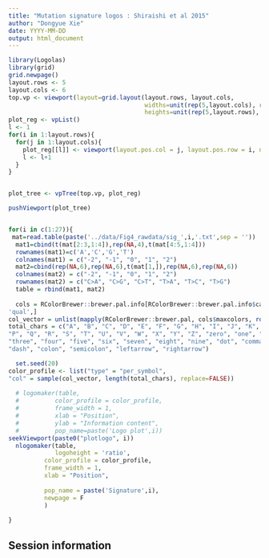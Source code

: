 ```yaml
---
title: "Mutation signature logos : Shiraishi et al 2015"
author: "Dongyue Xie"
date: YYYY-MM-DD
output: html_document
---
```



<!-- Add your analysis here -->
```r
library(Logolas)
library(grid)
grid.newpage()
layout.rows <- 5
layout.cols <- 6
top.vp <- viewport(layout=grid.layout(layout.rows, layout.cols,
                                      widths=unit(rep(5,layout.cols), rep("null", 2)),
                                      heights=unit(rep(5,layout.rows), rep("null", 1))))
plot_reg <- vpList()
l <- 1
for(i in 1:layout.rows){
  for(j in 1:layout.cols){
    plot_reg[[l]] <- viewport(layout.pos.col = j, layout.pos.row = i, name = paste0("plotlogo", l))
    l <- l+1
  }
}


plot_tree <- vpTree(top.vp, plot_reg)

pushViewport(plot_tree)


for(i in c(1:27)){
 mat=read.table(paste('../data/Fig4_rawdata/sig_',i,'.txt',sep = ''))
  mat1=cbind(t(mat[2:3,1:4]),rep(NA,4),t(mat[4:5,1:4]))
  rownames(mat1)=c('A','C','G','T')
  colnames(mat1) = c("-2", "-1", "0", "1", "2")
  mat2=cbind(rep(NA,6),rep(NA,6),t(mat[1,]),rep(NA,6),rep(NA,6))
  colnames(mat2) = c("-2", "-1", "0", "1", "2")
  rownames(mat2) = c("C>A", "C>G", "C>T", "T>A", "T>C", "T>G")
  table = rbind(mat1, mat2)
  
  cols = RColorBrewer::brewer.pal.info[RColorBrewer::brewer.pal.info$category == 
'qual',]
col_vector = unlist(mapply(RColorBrewer::brewer.pal, cols$maxcolors, rownames(cols)))
total_chars = c("A", "B", "C", "D", "E", "F", "G", "H", "I", "J", "K", "L", "M", "N", "O",
"P", "Q", "R", "S", "T", "U", "V", "W", "X", "Y", "Z", "zero", "one", "two",
"three", "four", "five", "six", "seven", "eight", "nine", "dot", "comma",
"dash", "colon", "semicolon", "leftarrow", "rightarrow")

  set.seed(20)
color_profile <- list("type" = "per_symbol",
"col" = sample(col_vector, length(total_chars), replace=FALSE))
  
  # logomaker(table,
  #          color_profile = color_profile,
  #          frame_width = 1,
  #          xlab = "Position",
  #          ylab = "Information content",
  #          pop_name=paste('Logo plot',i))
seekViewport(paste0("plotlogo", i))
  nlogomaker(table,
             logoheight = 'ratio',
          color_profile = color_profile,
          frame_width = 1,
          xlab = "Position",
          
          pop_name = paste('Signature',i),
          newpage = F
          )
  
}
```
## Session information

<!-- Insert the session information into the document -->
```r
```
